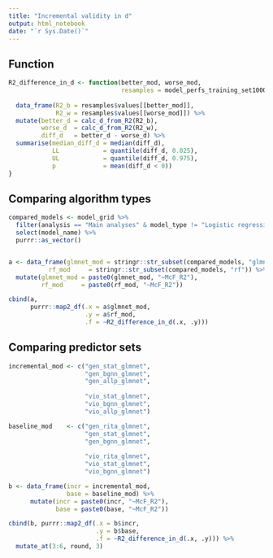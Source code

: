 ```yaml
---
title: "Incremental validity in d"
output: html_notebook
date: "`r Sys.Date()`"
---
```


## Function

```r
R2_difference_in_d <- function(better_mod, worse_mod, 
                               resamples = model_perfs_training_set1000) {
  
  data_frame(R2_b = resamples$values[[better_mod]],
             R2_w = resamples$values[[worse_mod]]) %>% 
  mutate(better_d = calc_d_from_R2(R2_b),
         worse_d  = calc_d_from_R2(R2_w),
         diff_d   = better_d - worse_d) %>% 
  summarise(median_diff_d = median(diff_d),
            LL            = quantile(diff_d, 0.025),
            UL            = quantile(diff_d, 0.975),
            p             = mean(diff_d < 0))
}
```

## Comparing algorithm types

```r
compared_models <- model_grid %>% 
  filter(analysis == "Main analyses" & model_type != "Logistic regression") %>% 
  select(model_name) %>% 
  purrr::as_vector()


a <- data_frame(glmnet_mod = stringr::str_subset(compared_models, "glmnet"),
           rf_mod     = stringr::str_subset(compared_models, "rf")) %>% 
  mutate(glmnet_mod = paste0(glmnet_mod, "~McF_R2"),
         rf_mod     = paste0(rf_mod, "~McF_R2")) 

cbind(a, 
      purrr::map2_df(.x = a$glmnet_mod, 
                     .y = a$rf_mod, 
                     .f = ~R2_difference_in_d(.x, .y)))
```

## Comparing predictor sets


```r
incremental_mod <- c("gen_stat_glmnet",
                     "gen_bgnn_glmnet",
                     "gen_allp_glmnet",
                     
                     "vio_stat_glmnet",
                     "vio_bgnn_glmnet",
                     "vio_allp_glmnet")

baseline_mod    <- c("gen_rita_glmnet",
                     "gen_stat_glmnet",
                     "gen_bgnn_glmnet",
                     
                     "vio_rita_glmnet",
                     "vio_stat_glmnet",
                     "vio_bgnn_glmnet")

b <- data_frame(incr = incremental_mod,
                base = baseline_mod) %>% 
      mutate(incr = paste0(incr, "~McF_R2"),
             base = paste0(base, "~McF_R2")) 

cbind(b, purrr::map2_df(.x = b$incr, 
                        .y = b$base, 
                        .f = ~R2_difference_in_d(.x, .y))) %>% 
  mutate_at(3:6, round, 3)


```

